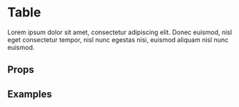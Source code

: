 
<Meta title="Components/Table" component={Table} />

# Table

Lorem ipsum dolor sit amet, consectetur adipiscing elit. Donec euismod, nisl eget consectetur tempor, nisl nunc egestas nisi, euismod aliquam nisl nunc euismod.

## Props

<ArgsTable of={Table} />

## Examples

<Canvas>
  <Story name="列状态">
    <Table columns={[]} dataSource={[]}></Table>
  </Story>
</Canvas>
